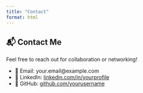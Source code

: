 ```yaml
---
title: "Contact"
format: html
---
```


## 📬 Contact Me

Feel free to reach out for collaboration or networking!

- 📧 Email: your.email@example.com  
- 💼 LinkedIn: [linkedin.com/in/yourprofile](https://linkedin.com/in/yourprofile)  
- 🐙 GitHub: [github.com/yourusername](https://github.com/yourusername)
